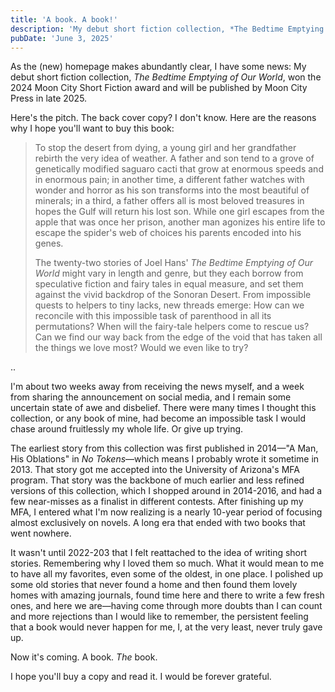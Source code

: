 ```yaml
---
title: 'A book. A book!'
description: 'My debut short fiction collection, *The Bedtime Emptying of Our World*, won the 2024 Moon City Short Fiction award!'
pubDate: 'June 3, 2025'
---
```


As the (new) homepage makes abundantly clear, I have some news: My debut short
fiction collection, *The Bedtime Emptying of Our World*, won the 2024 Moon City
Short Fiction award and will be published by Moon City Press in late 2025.

Here's the pitch. The back cover copy? I don't know. Here are the reasons why I
hope you'll want to buy this book:

>To stop the desert from dying, a young girl and her grandfather rebirth the
>very idea of weather. A father and son tend to a grove of genetically modified
>saguaro cacti that grow at enormous speeds and in enormous pain; in another
>time, a different father watches with wonder and horror as his son transforms
>into the most beautiful of minerals; in a third, a father offers all is most
>beloved treasures in hopes the Gulf will return his lost son. While one girl
>escapes from the apple that was once her prison, another man agonizes his
>entire life to escape the spider's web of choices his parents encoded into his
>genes.
>
>The twenty-two stories of Joel Hans' *The Bedtime Emptying of Our World* might
>vary in length and genre, but they each borrow from speculative fiction and
>fairy tales in equal measure, and set them against the vivid backdrop of the
>Sonoran Desert. From impossible quests to helpers to tiny lacks, new threads
>emerge: How can we reconcile with this impossible task of parenthood in all its
>permutations? When will the fairy-tale helpers come to rescue us? Can we find
>our way back from the edge of the void that has taken all the things we love
>most? Would we even like to try?

..

I'm about two weeks away from receiving the news myself, and a week from sharing
the announcement on social media, and I remain some uncertain state of awe and
disbelief. There were many times I thought this collection, or any book of mine,
had become an impossible task I would chase around fruitlessly my whole life. Or
give up trying.

The earliest story from this collection was first published in 2014—"A Man, His
Oblations" in *No Tokens*—which means I probably wrote it sometime in 2013. That
story got me accepted into the University of Arizona's MFA program. That story
was the backbone of much earlier and less refined versions of this collection,
which I shopped around in 2014-2016, and had a few near-misses as a finalist in
different contests. After finishing up my MFA, I entered what I'm now realizing
is a nearly 10-year period of focusing almost exclusively on novels. A long era
that ended with two books that went nowhere.

It wasn't until 2022-203 that I felt reattached to the idea of writing short
stories. Remembering why I loved them so much. What it would mean to me to have
all my favorites, even some of the oldest, in one place. I polished up some old
stories that never found a home and then found them lovely homes with amazing
journals, found time here and there to write a few fresh ones, and here we
are—having come through more doubts than I can count and more rejections than I
would like to remember, the persistent feeling that a book would never happen
for me, I, at the very least, never truly gave up. 

Now it's coming. A book. *The* book.

I hope you'll buy a copy and read it. I would be forever grateful.


